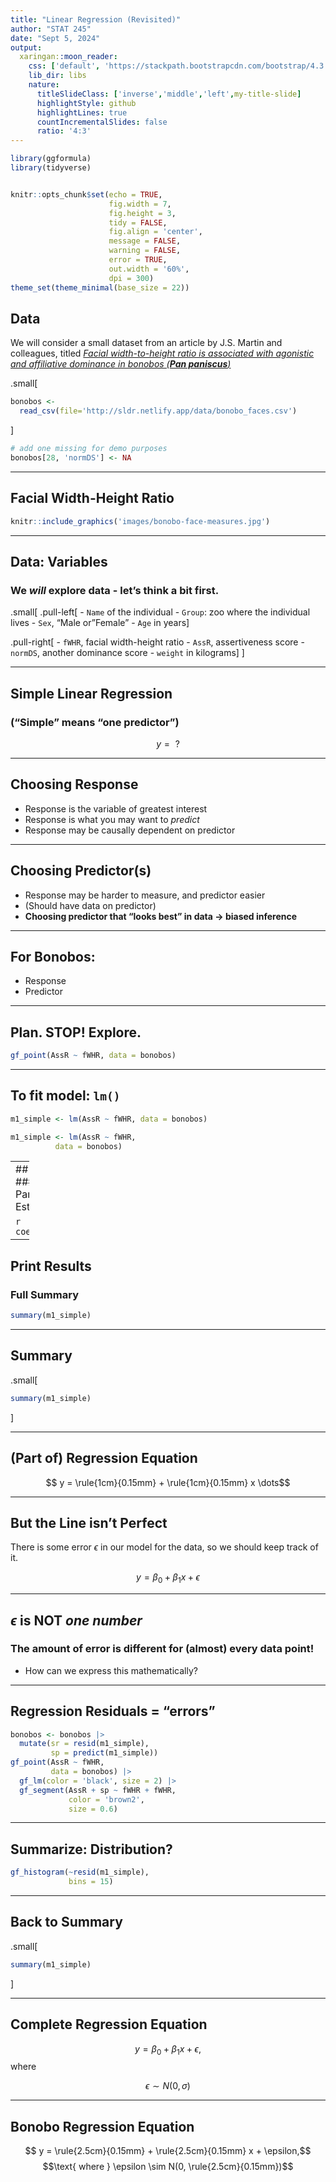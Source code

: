 ```yaml
---
title: "Linear Regression (Revisited)"
author: "STAT 245"
date: "Sept 5, 2024"
output:
  xaringan::moon_reader:
    css: ['default', 'https://stackpath.bootstrapcdn.com/bootstrap/4.3.1/css/bootstrap.min.css', 'slides.css']
    lib_dir: libs
    nature:
      titleSlideClass: ['inverse','middle','left',my-title-slide]
      highlightStyle: github
      highlightLines: true
      countIncrementalSlides: false
      ratio: '4:3'
---
```


```r
library(ggformula)
library(tidyverse)


knitr::opts_chunk$set(echo = TRUE, 
                      fig.width = 7, 
                      fig.height = 3,
                      tidy = FALSE,
                      fig.align = 'center', 
                      message = FALSE, 
                      warning = FALSE,
                      error = TRUE,
                      out.width = '60%', 
                      dpi = 300)
theme_set(theme_minimal(base_size = 22))
```

## Data
We will consider a small dataset from an article by J.S. Martin and colleagues, titled [*Facial width-to-height ratio is associated with agonistic and affiliative dominance in bonobos (**Pan paniscus**)*](https://royalsocietypublishing.org/doi/suppl/10.1098/rsbl.2019.0232)

.small[
```r
bonobos <- 
  read_csv(file='http://sldr.netlify.app/data/bonobo_faces.csv')
```
]

```r
# add one missing for demo purposes
bonobos[28, 'normDS'] <- NA
```

---

## Facial Width-Height Ratio

```r
knitr::include_graphics('images/bonobo-face-measures.jpg')
```


---

## Data: Variables
### We *will* explore data - let's think a bit first.
.small[
.pull-left[
- `Name` of the individual
- `Group`: zoo where the individual lives
- `Sex`, "Male or "Female"
- `Age` in years
]

.pull-right[
- `fWHR`, facial width-height ratio
- `AssR`, assertiveness score
- `normDS`, another dominance score
- `weight` in kilograms
]
]





---

## Simple Linear Regression
### ("Simple" means "one predictor")

$$ y = \text{  ?} $$
<!-- $$\beta_0 + \beta_1 x \dots$$ -->

---

## Choosing Response

- Response is the variable of greatest interest
- Response is what you may want to *predict*
- Response may be causally dependent on predictor

---

## Choosing Predictor(s)

- Response may be harder to measure, and predictor easier
- (Should have data on predictor)
- **Choosing predictor that "looks best" in data -> biased inference**

---

## For Bonobos:

- Response
- Predictor

---

## Plan. STOP! Explore.

```r
gf_point(AssR ~ fWHR, data = bonobos)
```


---

## To fit model: `lm()`

```r
m1_simple <- lm(AssR ~ fWHR, data = bonobos)
```

```r
m1_simple <- lm(AssR ~ fWHR, 
          data = bonobos)
```

---
## Print Results
### Just Parameter Estimates

```r
coef(m1_simple)
```

---

## Print Results
### Full Summary

```r
summary(m1_simple)
```

---


## Summary

.small[

```r
summary(m1_simple)
```

]

---

## (Part of) Regression Equation

$$ y = \rule{1cm}{0.15mm} + \rule{1cm}{0.15mm} x \dots$$

---

## But the Line isn't Perfect

There is some error $\epsilon$ in our model for the data, so we should keep track of it.

$$ y = \beta_0 + \beta_1 x + \epsilon$$

---

## $\epsilon$ is **NOT** *one number*

### The amount of error is different for (almost) every data point! 

- How can we express this mathematically?


---

## Regression Residuals = "errors"

```r
bonobos <- bonobos |>
  mutate(sr = resid(m1_simple),
         sp = predict(m1_simple))
gf_point(AssR ~ fWHR, 
         data = bonobos) |> 
  gf_lm(color = 'black', size = 2) |>
  gf_segment(AssR + sp ~ fWHR + fWHR, 
             color = 'brown2', 
             size = 0.6)
```


---

## Summarize: Distribution?

```r
gf_histogram(~resid(m1_simple), 
             bins = 15)
```


---

## Back to Summary

.small[

```r
summary(m1_simple)
```

]

---

## Complete Regression Equation

$$ y = \beta_0 + \beta_1 x + \epsilon,$$
where 

$$ \epsilon \sim N(0, \sigma)$$


---

## Bonobo Regression Equation

$$ y = \rule{2.5cm}{0.15mm} + \rule{2.5cm}{0.15mm} x  + \epsilon,$$
$$\text{ where } \epsilon \sim N(0, \rule{2.5cm}{0.15mm})$$

<!-- $$ y = 1.31 + 0.029 x + \epsilon, \text{ where } \epsilon \sim N(0, 0.169)$$ -->

